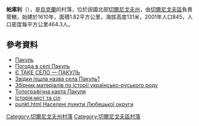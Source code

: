 {{coord|51|24|24|N|30|48|4|E|scale:100000|display=title}}

'''帕庫利'''（{{lang-uk|Пакуль}}），是[[烏克蘭|烏克蘭]]的村落，位於該國北部[[切爾尼戈夫州|切爾尼戈夫州]]，由[[切爾尼戈夫區|切爾尼戈夫區]]負責管轄，始建於1610年，面積1.82平方公里，海拔高度131米，2001年人口845，人口密度每平方公里464.3人。

==參考資料==
* [http://w1.c1.rada.gov.ua/pls/z7502/A005?rdat1=15.03.2014&rf7571=41450 Пакуль]{{dead link|date=2018年2月 |bot=InternetArchiveBot |fix-attempted=yes }}
* [http://weather.in.ua/ua/chernigovskaja/19504 Погода в селі Пакуль] {{Wayback|url=http://weather.in.ua/ua/chernigovskaja/19504 |date=20160305110316 }}
* [https://web.archive.org/web/20140318193905/http://www.narodna.in.ua/?p=5424#more-5424 Є ТАКЕ СЕЛО — ПАКУЛЬ]
* [https://web.archive.org/web/20160925140710/http://tour-cn.com.ua/publ/chernigivskij_rajon/zvidki_pishla_nazva_sela_pakul/106-1-0-715 Звідки пішла назва села Пакуль?]
* [http://horochkiewich.narod.ru/geograf-19.htm Збірник матеріалів по історії українсько-руського роду] {{Wayback|url=http://horochkiewich.narod.ru/geograf-19.htm |date=20200923171553 }}
* [http://maps.vlasenko.net/?y=51.40657&x=30.80120 Топографічна карта Пакуля] {{Wayback|url=http://maps.vlasenko.net/?y=51.40657&x=30.80120 |date=20160305044111 }}
* [http://www.igsu.org.ua/Cernigovskaja.obl/CZernigovskij.rajon/Pakulx.html Історія міст та сіл]{{dead link|date=2017年12月 |bot=InternetArchiveBot |fix-attempted=yes }}
* [http://igor-condr.narod.ru/pages/nas punkt.html Населені пункти Любецької округи]

[[Category:切爾尼戈夫州村落|Category:切爾尼戈夫州村落]]
[[Category:切爾尼戈夫區村落|Category:切爾尼戈夫區村落]]


{{Chernihiv-geo-stub}}